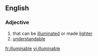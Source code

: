 ==English==

===Adjective===
{{en-adj}}
# that can be [[illuminated]] or made [[lighter]]
# [[understandable]]

[[fr:illuminable]]
[[vi:illuminable]]